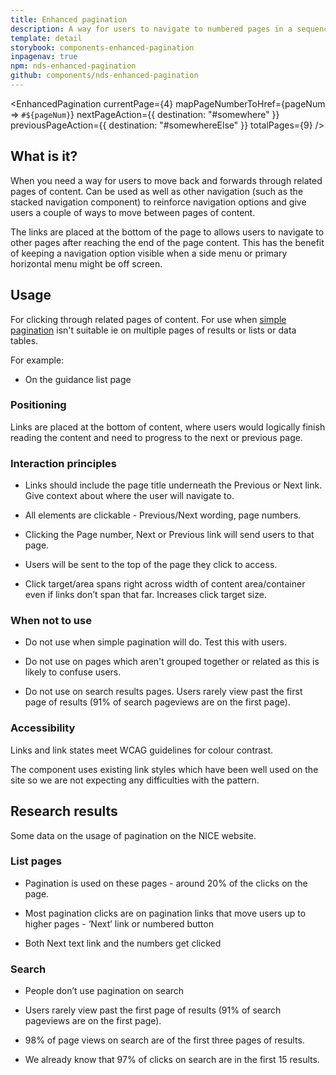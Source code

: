 ```yaml
---
title: Enhanced pagination
description: A way for users to navigate to numbered pages in a sequence of content
template: detail
storybook: components-enhanced-pagination
inpagenav: true
npm: nds-enhanced-pagination
github: components/nds-enhanced-pagination
---
```



<EnhancedPagination
	currentPage={4}
	mapPageNumberToHref={pageNum => `#${pageNum}`}
	nextPageAction={{
		destination: "#somewhere"
	}}
	previousPageAction={{
		destination: "#somewhereElse"
	}}
	totalPages={9}
/>

## What is it?

When you need a way for users to move back and forwards through related pages of content. Can be used as well as other navigation (such as the stacked navigation component) to reinforce navigation options and give users a couple of ways to move between pages of content.

The links are placed at the bottom of the page to allows users to navigate to other pages after reaching the end of the page content. This has the benefit of keeping a navigation option visible when a side menu or primary horizontal menu might be off screen.

## Usage

For clicking through related pages of content. For use when [simple pagination](../previous-next/) isn't suitable ie on multiple pages of results or lists or data tables.

For example:

- On the guidance list page

### Positioning

Links are placed at the bottom of content, where users would logically finish reading the content and need to progress to the next or previous page.

### Interaction principles

- Links should include the page title underneath the Previous or Next link. Give context about where the user will navigate to.

- All elements are clickable - Previous/Next wording, page numbers.

- Clicking the Page number, Next or Previous link will send users to that page.

- Users will be sent to the top of the page they click to access.

- Click target/area spans right across width of content area/container even if links don’t span that far. Increases click target size.

### When not to use

- Do not use when simple pagination will do. Test this with users.

- Do not use on pages which aren't grouped together or related as this is likely to confuse users.

- Do not use on search results pages. Users rarely view past the first page of results (91% of search pageviews are on the first page).

### Accessibility

Links and link states meet WCAG guidelines for colour contrast.

The component uses existing link styles which have been well used on the site so we are not expecting any difficulties with the pattern.

## Research results

Some data on the usage of pagination on the NICE website.

### List pages

- Pagination is used on these pages - around 20% of the clicks on the page.

- Most pagination clicks are on pagination links that move users up to higher pages - ‘Next’ link or numbered button

- Both Next text link and the numbers get clicked

### Search

- People don’t use pagination on search

- Users rarely view past the first page of results (91% of search pageviews are on the first page).

- 98% of page views on search are of the first three pages of results.

- We already know that 97% of clicks on search are in the first 15 results.
